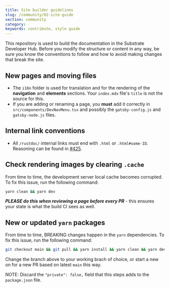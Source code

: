 ```yaml
---
title: Site builder guidelines
slug: /community/02-site-guide
section: community
category: 
keywords: contribute, style guide
---
```


This repository is used to build the documentation in the Substrate Developer Hub.
Before you modify the structure or content in any way, be sure you know the conventions to follow and how to avoid making changes that break the site.

## New pages and moving files

- The `i18n` folder is used for translation and for the rendering of the **navigation** and **elements** sections. 
Your `index.mdx` file's `title` is not the source for this.
- If you are adding or renaming a page, you **must** add it correctly in `src/components/DevNavMenu.tsx` and possibly the `gatsby-config.js` and `gatsby-node.js` files.

## Internal link conventions

- All `/rustdoc/` internal links must end with `.html` or `.html#some-ID`.
  Reasoning can be found in [#425](https://github.com/substrate-developer-hub/substrate-docs/issues/425).

## Check rendering images by clearing `.cache`

From time to time, the development server local cache becomes corrupted. 
To fix this issue, run the following command:

```bash
yarn clean && yarn dev
```

**_PLEASE do this when reviewing a page before every PR_** - this ensures your state is what the build CI sees as well.

## New or updated `yarn` packages

From time to time, BREAKING changes happen in the `yarn` dependencies. 
To fix this issue, run the following command:

```bash
git checkout main && git pull && yarn install && yarn clean && yarn dev
```

Change the branch above to your working brach of choice, or start a new on for a new PR based on latest `main` this way.

NOTE: Discard the `"private": false,` field that this steps adds to the `package.json` file.
